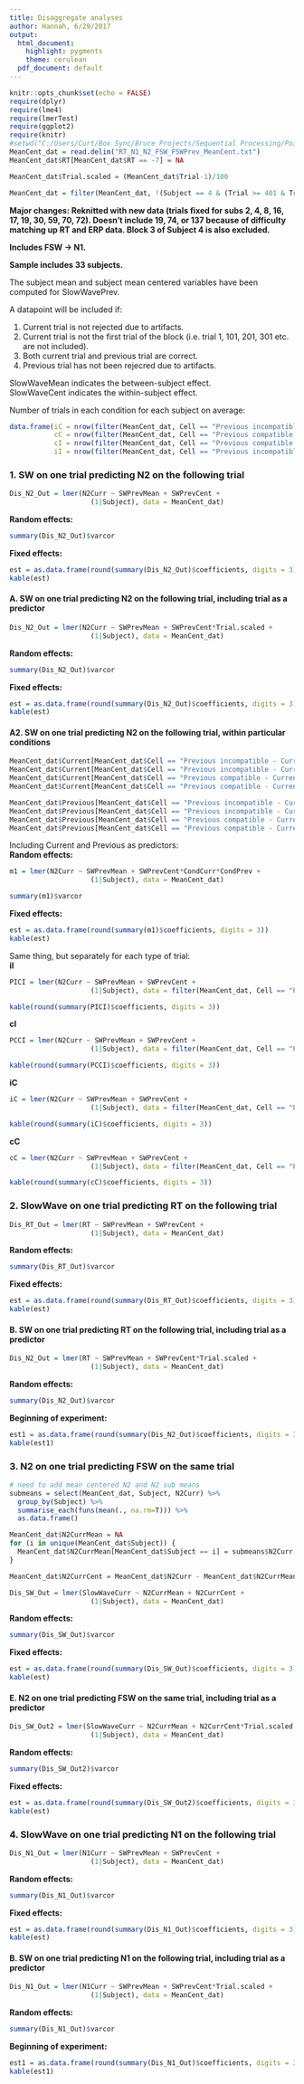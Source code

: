 ```yaml
---
title: Disaggregate analyses
author: Hannah, 6/29/2017
output:
  html_document:
    highlight: pygments
    theme: cerulean
  pdf_document: default
---
```


```r
knitr::opts_chunk$set(echo = FALSE)
require(dplyr)
require(lme4)
require(lmerTest)
require(ggplot2)
require(knitr)
#setwd("C:/Users/Curt/Box Sync/Bruce Projects/Sequential Processing/PointByPoint Processing/Created by R_ArtRej")
MeanCent_dat = read.delim("RT_N1_N2_FSW_FSWPrev_MeanCent.txt")
MeanCent_dat$RT[MeanCent_dat$RT == -7] = NA

MeanCent_dat$Trial.scaled = (MeanCent_dat$Trial-1)/100

MeanCent_dat = filter(MeanCent_dat, !(Subject == 4 & (Trial >= 401 & Trial <=600)))

```
**Major changes: Reknitted with new data (trials fixed for subs 2, 4, 8, 16, 17, 19, 30, 59, 70, 72). Doesn't include 19, 74, or 137 because of difficulty matching up RT and ERP data. Block 3 of Subject 4 is also excluded.**

**Includes FSW -> N1.**

**Sample includes 33 subjects.**  

The subject mean and subject mean centered variables have been computed for SlowWavePrev.

A datapoint will be included if:  

1) Current trial is not rejected due to artifacts.  
2) Current trial is not the first trial of the block (i.e. trial 1, 101, 201, 301 etc. are not included).  
3) Both current trial and previous trial are correct.
4) Previous trial has not been rejecred due to artifacts.

SlowWaveMean indicates the between-subject effect.  
SlowWaveCent indicates the within-subject effect.  

Number of trials in each condition for each subject on average:
``` r
data.frame(iC = nrow(filter(MeanCent_dat, Cell == "Previous incompatible - Current compatible"))/33,
           cC = nrow(filter(MeanCent_dat, Cell == "Previous compatible - Current compatible"))/36,
           cI = nrow(filter(MeanCent_dat, Cell == "Previous compatible - Current incompatible"))/33,
           iI = nrow(filter(MeanCent_dat, Cell == "Previous incompatible - Current incompatible"))/33)
```

### 1. SW on one trial predicting N2 on the following trial
```r
Dis_N2_Out = lmer(N2Curr ~ SWPrevMean + SWPrevCent +
                    (1|Subject), data = MeanCent_dat)
```

**Random effects:**  
``` r
summary(Dis_N2_Out)$varcor
```

**Fixed effects:**
``` r
est = as.data.frame(round(summary(Dis_N2_Out)$coefficients, digits = 3))
kable(est)
```



#### A. SW on one trial predicting N2 on the following trial, including trial as a predictor
```r
Dis_N2_Out = lmer(N2Curr ~ SWPrevMean + SWPrevCent*Trial.scaled +
                    (1|Subject), data = MeanCent_dat)
```

**Random effects:**  
``` r
summary(Dis_N2_Out)$varcor
```

**Fixed effects:**
``` r
est = as.data.frame(round(summary(Dis_N2_Out)$coefficients, digits = 3))
kable(est)
```

#### A2. SW on one trial predicting N2 on the following trial, within particular conditions
```r
MeanCent_dat$Current[MeanCent_dat$Cell == "Previous incompatible - Current compatible"] = "Compatible"
MeanCent_dat$Current[MeanCent_dat$Cell == "Previous incompatible - Current incompatible"] = "Incompatible"
MeanCent_dat$Current[MeanCent_dat$Cell == "Previous compatible - Current compatible"] = "Compatible"
MeanCent_dat$Current[MeanCent_dat$Cell == "Previous compatible - Current incompatible"] = "Incompatible"

MeanCent_dat$Previous[MeanCent_dat$Cell == "Previous incompatible - Current compatible"] = "Incompatible"
MeanCent_dat$Previous[MeanCent_dat$Cell == "Previous incompatible - Current incompatible"] = "Incompatible"
MeanCent_dat$Previous[MeanCent_dat$Cell == "Previous compatible - Current compatible"] = "Compatible"
MeanCent_dat$Previous[MeanCent_dat$Cell == "Previous compatible - Current incompatible"] = "Compatible"

```

Including Current and Previous as predictors:  
**Random effects:**  
``` r
m1 = lmer(N2Curr ~ SWPrevMean + SWPrevCent*CondCurr*CondPrev +
                    (1|Subject), data = MeanCent_dat)

summary(m1)$varcor
```

**Fixed effects:**
``` r
est = as.data.frame(round(summary(m1)$coefficients, digits = 3))
kable(est)
```

Same thing, but separately for each type of trial:  
**iI**  
``` r
PICI = lmer(N2Curr ~ SWPrevMean + SWPrevCent +
                    (1|Subject), data = filter(MeanCent_dat, Cell == "Previous incompatible - Current incompatible"))

kable(round(summary(PICI)$coefficients, digits = 3))
```

**cI**  
``` r
PCCI = lmer(N2Curr ~ SWPrevMean + SWPrevCent +
                    (1|Subject), data = filter(MeanCent_dat, Cell == "Previous compatible - Current incompatible"))

kable(round(summary(PCCI)$coefficients, digits = 3))
```

**iC**  
``` r
iC = lmer(N2Curr ~ SWPrevMean + SWPrevCent +
                    (1|Subject), data = filter(MeanCent_dat, Cell == "Previous incompatible - Current compatible"))

kable(round(summary(iC)$coefficients, digits = 3))
```

**cC**  
``` r
cC = lmer(N2Curr ~ SWPrevMean + SWPrevCent +
                    (1|Subject), data = filter(MeanCent_dat, Cell == "Previous compatible - Current compatible"))

kable(round(summary(cC)$coefficients, digits = 3))
```


### 2. SlowWave on one trial predicting RT on the following trial
```r
Dis_RT_Out = lmer(RT ~ SWPrevMean + SWPrevCent + 
                    (1|Subject), data = MeanCent_dat)
```
  
**Random effects:**  
``` r
summary(Dis_RT_Out)$varcor
```

**Fixed effects:**
``` r
est = as.data.frame(round(summary(Dis_RT_Out)$coefficients, digits = 3))
kable(est)
```



#### B. SW on one trial predicting RT on the following trial, including trial as a predictor
```r
Dis_N2_Out = lmer(RT ~ SWPrevMean + SWPrevCent*Trial.scaled +
                    (1|Subject), data = MeanCent_dat)
```

**Random effects:**  
``` r
summary(Dis_N2_Out)$varcor
```

**Beginning of experiment:**
``` r
est1 = as.data.frame(round(summary(Dis_N2_Out)$coefficients, digits = 3))
kable(est1)
```

### 3. N2 on one trial predicting FSW on the same trial

```r
# need to add mean centered N2 and N2 sub means
submeans = select(MeanCent_dat, Subject, N2Curr) %>% 
  group_by(Subject) %>% 
  summarise_each(funs(mean(., na.rm=T))) %>% 
  as.data.frame()

MeanCent_dat$N2CurrMean = NA
for (i in unique(MeanCent_dat$Subject)) {
  MeanCent_dat$N2CurrMean[MeanCent_dat$Subject == i] = submeans$N2Curr[submeans$Subject == i]
}

MeanCent_dat$N2CurrCent = MeanCent_dat$N2Curr - MeanCent_dat$N2CurrMean

Dis_SW_Out = lmer(SlowWaveCurr ~ N2CurrMean + N2CurrCent + 
                    (1|Subject), data = MeanCent_dat)
```
  
**Random effects:**  
``` r
summary(Dis_SW_Out)$varcor
```

**Fixed effects:**
``` r
est = as.data.frame(round(summary(Dis_SW_Out)$coefficients, digits = 3))
kable(est)
```


#### E. N2 on one trial predicting FSW on the same trial, including trial as a predictor
```r
Dis_SW_Out2 = lmer(SlowWaveCurr ~ N2CurrMean + N2CurrCent*Trial.scaled + 
                    (1|Subject), data = MeanCent_dat)
```

**Random effects:**  
``` r
summary(Dis_SW_Out2)$varcor
```

**Fixed effects:**
``` r
est = as.data.frame(round(summary(Dis_SW_Out2)$coefficients, digits = 3))
kable(est)
```

### 4. SlowWave on one trial predicting N1 on the following trial
```r
Dis_N1_Out = lmer(N1Curr ~ SWPrevMean + SWPrevCent + 
                    (1|Subject), data = MeanCent_dat)
```
  
**Random effects:**  
``` r
summary(Dis_N1_Out)$varcor
```

**Fixed effects:**
``` r
est = as.data.frame(round(summary(Dis_N1_Out)$coefficients, digits = 3))
kable(est)
```



#### B. SW on one trial predicting N1 on the following trial, including trial as a predictor
```r
Dis_N1_Out = lmer(N1Curr ~ SWPrevMean + SWPrevCent*Trial.scaled +
                    (1|Subject), data = MeanCent_dat)
```

**Random effects:**  
``` r
summary(Dis_N1_Out)$varcor
```

**Beginning of experiment:**
``` r
est1 = as.data.frame(round(summary(Dis_N1_Out)$coefficients, digits = 3))
kable(est1)
```

